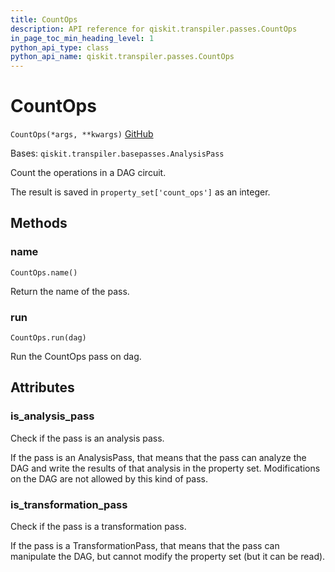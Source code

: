 ```yaml
---
title: CountOps
description: API reference for qiskit.transpiler.passes.CountOps
in_page_toc_min_heading_level: 1
python_api_type: class
python_api_name: qiskit.transpiler.passes.CountOps
---
```


# CountOps

<span id="qiskit.transpiler.passes.CountOps" />

`CountOps(*args, **kwargs)` [GitHub](https://github.com/qiskit/qiskit/tree/stable/0.19/qiskit/transpiler/passes/analysis/count_ops.py "view source code")

Bases: `qiskit.transpiler.basepasses.AnalysisPass`

Count the operations in a DAG circuit.

The result is saved in `property_set['count_ops']` as an integer.

## Methods

### name

<span id="qiskit.transpiler.passes.CountOps.name" />

`CountOps.name()`

Return the name of the pass.

### run

<span id="qiskit.transpiler.passes.CountOps.run" />

`CountOps.run(dag)`

Run the CountOps pass on dag.

## Attributes

<span id="qiskit.transpiler.passes.CountOps.is_analysis_pass" />

### is\_analysis\_pass

Check if the pass is an analysis pass.

If the pass is an AnalysisPass, that means that the pass can analyze the DAG and write the results of that analysis in the property set. Modifications on the DAG are not allowed by this kind of pass.

<span id="qiskit.transpiler.passes.CountOps.is_transformation_pass" />

### is\_transformation\_pass

Check if the pass is a transformation pass.

If the pass is a TransformationPass, that means that the pass can manipulate the DAG, but cannot modify the property set (but it can be read).

